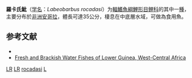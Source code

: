 {{dead end|time=2014-11-30T04:16:01+00:00}}
{{expand|time=2014-11-30}}
{{Speciesbox
| taxon = Labeobarbus rocadasi
| binomial_authority = [[Boulenger|Boulenger]], 1910
| status = DD
| status_system = IUCN3.1
| synonyms = *''Barbus rocadasi''<br /><small>Boulenger, 1910</small> 
}}

'''羅卡氏魮'''（[[学名|学名]]：''Labeobarbus rocadasi''）为[[輻鰭魚綱|輻鰭魚綱]][[鯉形目|鯉形目]][[鲤科|鲤科]]的其中一[[種|種]]，主要分布於[[非洲|非洲]][[安哥拉|安哥拉]]，體長可達35公分，棲息在中底層水域，可做為食用魚。

==参考文献==
*{{FishBase_species|genus=Labeobarbus|species=rocadasi|year=2012|month=1}}
*[http://books.google.com.tw/books?id=jKwKmtnTFFcC&pg=PT525&dq=Labeobarbus+rocadasi&hl=zh-TW&sa=X&ei=EG58VL7YO8e68gXUrYHwCQ&ved=0CB0Q6AEwAA#v=onepage&q=Labeobarbus%20rocadasi&f=false Fresh and Brackish Water Fishes of Lower Guinea, West-Central Africa]

{{鯉形目小作品}}
{{Taxonbar}}
[[Category:IUCN红色名录数据缺乏物种|LR]]
[[Category:食用魚|LR]]
[[Category:Labeobarbus|rocadasi]]
[[Category:1910年描述的鱼类|L]]